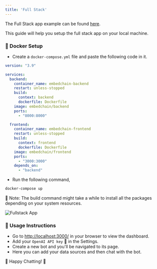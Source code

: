 ```yaml
---
title: 'Full Stack'
---
```


The Full Stack app example can be found [here](https://github.com/zentryai/zentry/tree/main/embedchain/examples/full_stack).

This guide will help you setup the full stack app on your local machine.

### 🐳 Docker Setup

- Create a `docker-compose.yml` file and paste the following code in it.

```yaml
version: "3.9"

services:
  backend:
    container_name: embedchain-backend
    restart: unless-stopped
    build:
      context: backend
      dockerfile: Dockerfile
    image: embedchain/backend
    ports:
      - "8000:8000"

  frontend:
    container_name: embedchain-frontend
    restart: unless-stopped
    build:
      context: frontend
      dockerfile: Dockerfile
    image: embedchain/frontend
    ports:
      - "3000:3000"
    depends_on:
      - "backend"
```

- Run the following command,

```bash
docker-compose up
```

📝 Note: The build command might take a while to install all the packages depending on your system resources.

![Fullstack App](https://github.com/embedchain/embedchain/assets/73601258/c7c04bbb-9be7-4669-a6af-039e7e972a13)

### 🚀 Usage Instructions

- Go to [http://localhost:3000/](http://localhost:3000/) in your browser to view the dashboard.
- Add your `OpenAI API key` 🔑 in the Settings.
- Create a new bot and you'll be navigated to its page.
- Here you can add your data sources and then chat with the bot.

🎉 Happy Chatting! 🎉
